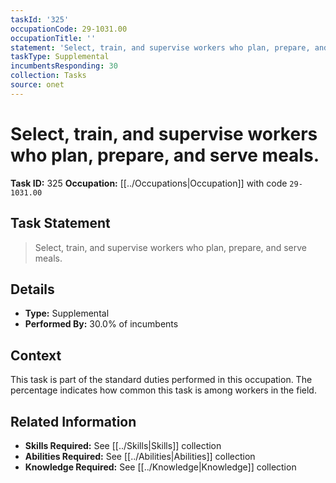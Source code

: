 ```yaml
---
taskId: '325'
occupationCode: 29-1031.00
occupationTitle: ''
statement: 'Select, train, and supervise workers who plan, prepare, and serve meals.'
taskType: Supplemental
incumbentsResponding: 30
collection: Tasks
source: onet
---
```

# Select, train, and supervise workers who plan, prepare, and serve meals.

**Task ID:** 325
**Occupation:** [[../Occupations|Occupation]] with code `29-1031.00`

## Task Statement

> Select, train, and supervise workers who plan, prepare, and serve meals.

## Details

- **Type:** Supplemental
- **Performed By:** 30.0% of incumbents

## Context

This task is part of the standard duties performed in this occupation. The percentage indicates how common this task is among workers in the field.

## Related Information

- **Skills Required:** See [[../Skills|Skills]] collection
- **Abilities Required:** See [[../Abilities|Abilities]] collection
- **Knowledge Required:** See [[../Knowledge|Knowledge]] collection
